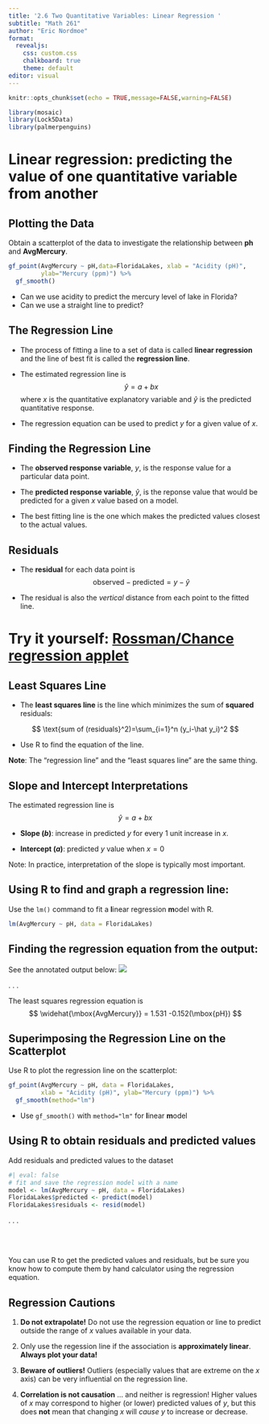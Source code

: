```yaml
---
title: '2.6 Two Quantitative Variables: Linear Regression '
subtitle: "Math 261"
author: "Eric Nordmoe"
format:
  revealjs:
    css: custom.css
    chalkboard: true
    theme: default
editor: visual
---
```


```r
knitr::opts_chunk$set(echo = TRUE,message=FALSE,warning=FALSE)
```

```r
library(mosaic)
library(Lock5Data)
library(palmerpenguins)
```

# Linear regression: predicting the value of one quantitative variable from another

## Plotting the Data

Obtain a scatterplot of the data to investigate the relationship between **ph** and **AvgMercury**.

```r
gf_point(AvgMercury ~ pH,data=FloridaLakes, xlab = "Acidity (pH)", 
         ylab="Mercury (ppm)") %>%
  gf_smooth()
```

-   Can we use acidity to predict the mercury level of lake in Florida?
-   Can we use a straight line to predict?

## The Regression Line

-   The process of fitting a line to a set of data is called **linear regression** and the line of best fit is called the **regression line**.

-   The estimated regression line is $$
    \hat y = a +bx
    $$ where $x$ is the quantitative explanatory variable and $\hat y$ is the predicted quantitative response.

-   The regression equation can be used to predict $y$ for a given value of $x$.

## Finding the Regression Line

-   The **observed response variable**, $y$, is the response value for a particular data point.

-   The **predicted response variable**, $\hat y$, is the reponse value that would be predicted for a given $x$ value based on a model.

-   The best fitting line is the one which makes the predicted values closest to the actual values.

## Residuals

-   The **residual** for each data point is $$
    \text{observed}-\text{predicted}=y-\hat y
    $$

-   The residual is also the *vertical* distance from each point to the fitted line.

# Try it yourself: [Rossman/Chance regression applet](http://www.rossmanchance.com/applets/RegShuffle.htm)

## Least Squares Line

-   The **least squares line** is the line which minimizes the sum of **squared** residuals:

$$
\text{sum of (residuals}^2)=\sum_{i=1}^n (y_i-\hat y_i)^2
$$

-   Use R to find the equation of the line.

**Note**: The "regression line" and the "least squares line" are the same thing.

## Slope and Intercept Interpretations

The estimated regression line is $$
\hat y = a + bx
$$

-   **Slope (*b*)**: increase in predicted $y$ for every 1 unit increase in $x$.

-   **Intercept (*a*)**: predicted $y$ value when $x=0$

Note: In practice, interpretation of the slope is typically most important.

## Using R to find and graph a regression line:

Use the `lm()` command to fit a **l**inear regression **m**odel with R.

```r
lm(AvgMercury ~ pH, data = FloridaLakes)
```

## Finding the regression equation from the output:

See the annotated output below: ![](figs/annotated_reg_output.png)

. . .

The least squares regression equation is $$
\widehat{\mbox{AvgMercury}} = 1.531 -0.152(\mbox{pH})
$$

## Superimposing the Regression Line on the Scatterplot {.smaller}

Use R to plot the regression line on the scatterplot:

```r
gf_point(AvgMercury ~ pH, data = FloridaLakes, 
         xlab = "Acidity (pH)", ylab="Mercury (ppm)") %>%
  gf_smooth(method="lm")
```

-   Use `gf_smooth()` with `method="lm"` for **l**inear **m**odel

## Using R to obtain residuals and predicted values

Add residuals and predicted values to the dataset

```r
#| eval: false
# fit and save the regression model with a name
model <- lm(AvgMercury ~ pH, data = FloridaLakes)
FloridaLakes$predicted <- predict(model)
FloridaLakes$residuals <- resid(model)
```

. . .

<br> <br>

::: callout-important
You can use R to get the predicted values and residuals, but be sure you know how to compute them by hand calculator using the regression equation.
:::

## Regression Cautions {.smaller}

::: incremental
1.  **Do not extrapolate!** Do not use the regression equation or line to predict outside the range of $x$ values available in your data.

2.  Only use the regession line if the association is **approximately linear**. **Always plot your data!**

3.  **Beware of outliers!** Outliers (especially values that are extreme on the $x$ axis) can be very influential on the regression line.

4.  **Correlation is not causation** $\ldots$ and neither is regression! Higher values of $x$ may correspond to higher (or lower) predicted values of $y$, but this does **not** mean that changing $x$ will *cause* $y$ to increase or decrease.
:::
